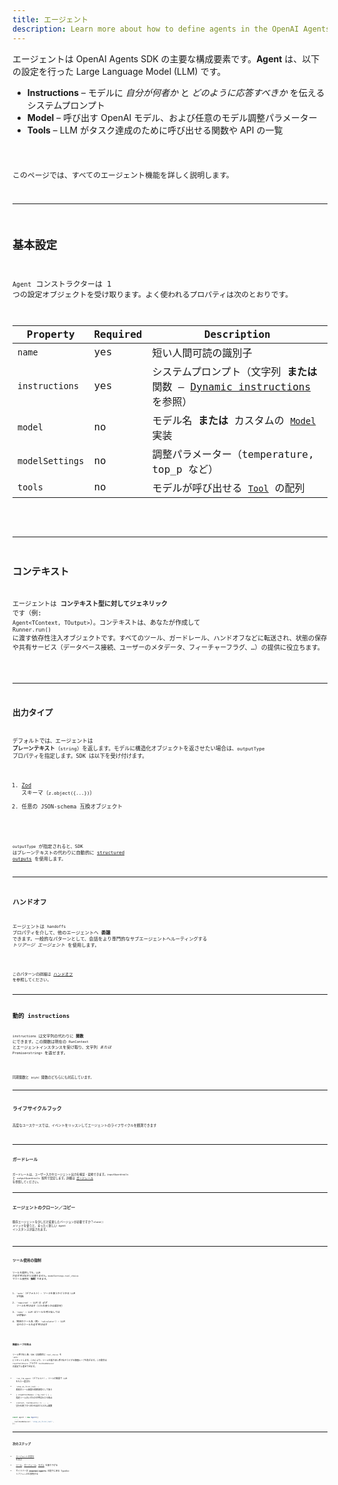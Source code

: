 ```yaml
---
title: エージェント
description: Learn more about how to define agents in the OpenAI Agents SDK for JavaScript / TypeScript
---
```



エージェントは OpenAI Agents SDK の主要な構成要素です。**Agent** は、以下の設定を行った Large Language Model (LLM) です。

- **Instructions** – モデルに _自分が何者か_ と _どのように応答すべきか_ を伝えるシステムプロンプト
- **Model** – 呼び出す OpenAI モデル、および任意のモデル調整パラメーター
- **Tools** – LLM がタスク達成のために呼び出せる関数や API の一覧

<Code lang="typescript" code={simpleAgent} title="基本的なエージェント定義" />

このページでは、すべてのエージェント機能を詳しく説明します。

---

## 基本設定

`Agent` コンストラクターは 1 つの設定オブジェクトを受け取ります。よく使われるプロパティは次のとおりです。

| Property        | Required | Description                                                                                         |
| --------------- | -------- | --------------------------------------------------------------------------------------------------- |
| `name`          | yes      | 短い人間可読の識別子                                                                                |
| `instructions`  | yes      | システムプロンプト（文字列 **または** 関数 – [Dynamic instructions](#dynamic-instructions) を参照） |
| `model`         | no       | モデル名 **または** カスタムの [`Model`](/openai-agents-js/openai/agents/interfaces/model/) 実装    |
| `modelSettings` | no       | 調整パラメーター（temperature, top_p など）                                                         |
| `tools`         | no       | モデルが呼び出せる [`Tool`](/openai-agents-js/openai/agents/type-aliases/tool/) の配列              |

<Code lang="typescript" code={agentWithTools} title="ツール付きエージェント" />

---

## コンテキスト

エージェントは **コンテキスト型に対してジェネリック** です（例: `Agent<TContext, TOutput>`）。コンテキストは、あなたが作成して `Runner.run()` に渡す依存性注入オブジェクトです。すべてのツール、ガードレール、ハンドオフなどに転送され、状態の保存や共有サービス（データベース接続、ユーザーのメタデータ、フィーチャーフラグ、…）の提供に役立ちます。

<Code
  lang="typescript"
  code={agentWithContext}
  title="コンテキスト付きエージェント"
/>

---

## 出力タイプ

デフォルトでは、エージェントは **プレーンテキスト**（`string`）を返します。モデルに構造化オブジェクトを返させたい場合は、`outputType` プロパティを指定します。SDK は以下を受け付けます。

1. [Zod](https://github.com/colinhacks/zod) スキーマ（`z.object({...})`）
2. 任意の JSON‑schema 互換オブジェクト

<Code
  lang="typescript"
  code={agentWithAodOutputType}
  title="Zod による構造化出力"
/>

`outputType` が指定されると、SDK はプレーンテキストの代わりに自動的に
[structured outputs](https://platform.openai.com/docs/guides/structured-outputs) を使用します。

---

## ハンドオフ

エージェントは `handoffs` プロパティを介して、他のエージェントへ **委譲** できます。一般的なパターンとして、会話をより専門的なサブエージェントへルーティングする _トリアージ エージェント_ を使用します。

<Code
  lang="typescript"
  code={agentWithHandoffs}
  title="ハンドオフ付きエージェント"
/>

このパターンの詳細は [ハンドオフ](/openai-agents-js/ja/guides/handoffs) を参照してください。

---

## 動的 instructions

`instructions` は文字列の代わりに **関数** にできます。この関数は現在の `RunContext` とエージェントインスタンスを受け取り、文字列 _または_ `Promise<string>` を返せます。

<Code
  lang="typescript"
  code={agentWithDynamicInstructions}
  title="動的 instructions を使うエージェント"
/>

同期関数と `async` 関数のどちらにも対応しています。

---

## ライフサイクルフック

高度なユースケースでは、イベントをリッスンしてエージェントのライフサイクルを観測できます

<Code
  lang="typescript"
  code={agentWithLifecycleHooks}
  title="ライフサイクルフック付きエージェント"
/>

---

## ガードレール

ガードレールは、ユーザー入力やエージェント出力を検証・変換できます。`inputGuardrails` と `outputGuardrails` 配列で設定します。詳細は [ガードレール](/openai-agents-js/ja/guides/guardrails) を参照してください。

---

## エージェントのクローン／コピー

既存エージェントを少しだけ変更したバージョンが必要ですか？`clone()` メソッドを使うと、まったく新しい `Agent` インスタンスが返されます。

<Code lang="typescript" code={agentCloning} title="エージェントのクローン" />

---

## ツール使用の強制

ツールを提供しても、LLM が必ず呼び出すとは限りません。`modelSettings.tool_choice` でツール使用を **強制** できます。

1. `'auto'`（デフォルト）– ツールを使うかどうかは LLM が判断
2. `'required'` – LLM は _必ず_ ツールを呼び出す（どれを使うかは選択可）
3. `'none'` – LLM はツールを呼び出しては **いけない**
4. 特定のツール名（例: `'calculator'`）– LLM はそのツールを必ず呼び出す

<Code lang="typescript" code={agentForcingToolUse} title="ツール使用の強制" />

### 無限ループの防止

ツール呼び出し後、SDK は自動的に `tool_choice` を `'auto'` にリセットします。これにより、ツールを繰り返し呼び出そうとする無限ループを防ぎます。この動作は `resetToolChoice` フラグや `toolUseBehavior` の設定で上書きできます。

- `'run_llm_again'`（デフォルト）– ツールの結果で LLM をもう一度実行
- `'stop_on_first_tool'` – 最初のツール結果を最終回答として扱う
- `{ stopAtToolNames: ['my_tool'] }` – 指定ツールのいずれかが呼ばれたら停止
- `(context, toolResults) => ...` – 実行を終了すべきかを返すカスタム関数

```typescript
const agent = new Agent({
  ...,
  toolUseBehavior: 'stop_on_first_tool',
});
```

---

## 次のステップ

- [エージェントの実行](/openai-agents-js/ja/guides/running-agents) を学ぶ
- [ツール](/openai-agents-js/ja/guides/tools)、[ガードレール](/openai-agents-js/ja/guides/guardrails)、[モデル](/openai-agents-js/ja/guides/models) を掘り下げる
- サイドバーの **@openai/agents** の配下にある TypeDoc リファレンスを参照する
